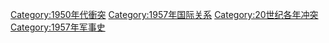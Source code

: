 [[Category:1950年代衝突|Category:1950年代衝突]]
[[Category:1957年国际关系|Category:1957年国际关系]]
[[Category:20世纪各年冲突|Category:20世纪各年冲突]]
[[Category:1957年军事史|Category:1957年军事史]]